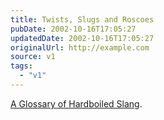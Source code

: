 ```yaml
---
title: Twists, Slugs and Roscoes
pubDate: 2002-10-16T17:05:27
updatedDate: 2002-10-16T17:05:27
originalUrl: http://example.com
source: v1
tags:
  - "v1"
---
```


[A Glossary of Hardboiled Slang][1].

[1]: http://www.miskatonic.org/slang.html "Miskatonic University Press: A Glossary of Hardboiled Slang"
